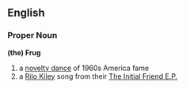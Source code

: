 ==English== {{wikipedia}}
=== Proper Noun ===
'''(the) Frug'''
# a [[novelty dance]] of 1960s America fame
# a [[Wikipedia:Rilo Kiley|Rilo Kiley]] song from their [[Wikipedia:The Initial Friend E.P.|The Initial Friend E.P.]]